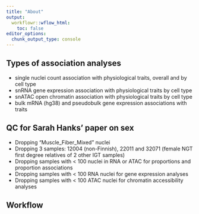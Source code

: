 ```yaml
---
title: "About"
output:
  workflowr::wflow_html:
    toc: false
editor_options:
  chunk_output_type: console
---
```


## Types of association analyses 
* single nuclei count association with physiological traits, overall and  by cell type  
* snRNA gene expression association with physiological traits by cell type  
* snATAC open chromatin association with physiological traits by cell type  
* bulk mRNA (hg38) and pseudobulk gene expression associations with traits        

## QC for Sarah Hanks' paper on sex     
* Dropping "Muscle_Fiber_Mixed" nuclei    
* Dropping 3 samples: 12004 (non-Finnish), 22011 and 32071 (female NGT first degree relatives of 2 other IGT samples)  
* Dropping samples with < 100 nuclei in RNA or ATAC for proportions and proportion associations  
* Dropping samples with < 100 RNA nuclei for gene expression analyses  
* Dropping samples with < 100 ATAC nuclei for chromatin accessibility analyses  


## Workflow  




